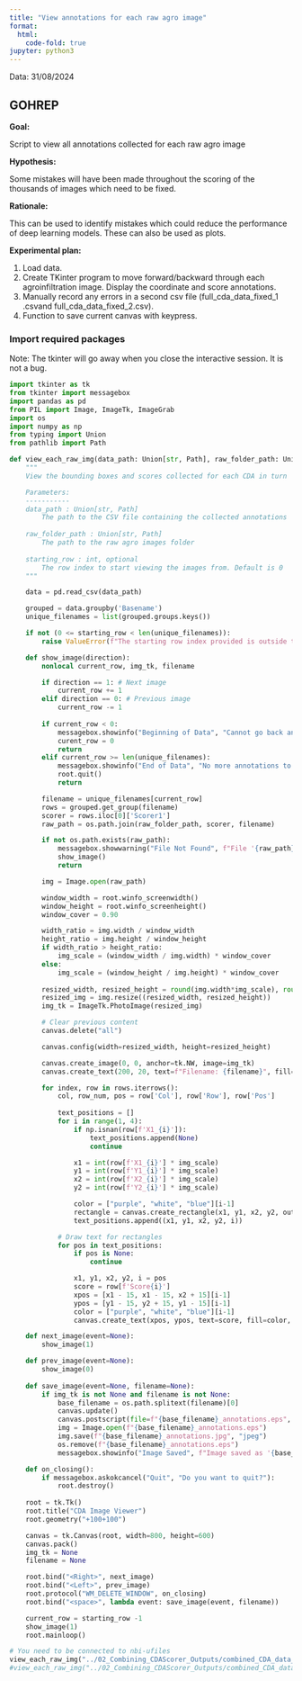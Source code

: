 ```yaml
---
title: "View annotations for each raw agro image"
format:
  html:
    code-fold: true
jupyter: python3
---
```


Data: 31/08/2024

## GOHREP
**Goal:**

Script to view all annotations collected for each raw agro image

**Hypothesis:**

Some mistakes will have been made throughout the scoring of the thousands of images which need to be fixed.

**Rationale:**

This can be used to identify mistakes which could reduce the performance of deep learning models.
These can also be used as plots.

**Experimental plan:**

1. Load data.
2. Create TKinter program to move forward/backward through each agroinfiltration image. Display the coordinate and score annotations.
3. Manually record any errors in a second csv file (full_cda_data_fixed_1 .csvand full_cda_data_fixed_2.csv).
4. Function to save current canvas with keypress.

### Import required packages
Note: The tkinter will go away when you close the interactive session. It is not a bug.
```python
import tkinter as tk
from tkinter import messagebox
import pandas as pd
from PIL import Image, ImageTk, ImageGrab
import os
import numpy as np
from typing import Union
from pathlib import Path
```

```python
def view_each_raw_img(data_path: Union[str, Path], raw_folder_path: Union[str, Path], starting_row: int = 0) -> None:
    """
    View the bounding boxes and scores collected for each CDA in turn

    Parameters:
    -----------
    data_path : Union[str, Path]
        The path to the CSV file containing the collected annotations
    
    raw_folder_path : Union[str, Path]
        The path to the raw agro images folder
    
    starting_row : int, optional
        The row index to start viewing the images from. Default is 0
    """

    data = pd.read_csv(data_path)

    grouped = data.groupby('Basename')
    unique_filenames = list(grouped.groups.keys())

    if not (0 <= starting_row < len(unique_filenames)):
        raise ValueError(f"The starting row index provided is outside the bounds of the CSV, which has length {len(unique_filenames)}.")

    def show_image(direction):
        nonlocal current_row, img_tk, filename

        if direction == 1: # Next image
            current_row += 1
        elif direction == 0: # Previous image
            current_row -= 1
        
        if current_row < 0:
            messagebox.showinfo("Beginning of Data", "Cannot go back any further.")
            curent_row = 0
            return
        elif current_row >= len(unique_filenames):
            messagebox.showinfo("End of Data", "No more annotations to display.")
            root.quit()
            return

        filename = unique_filenames[current_row]
        rows = grouped.get_group(filename)
        scorer = rows.iloc[0]['Scorer1']
        raw_path = os.path.join(raw_folder_path, scorer, filename)

        if not os.path.exists(raw_path):
            messagebox.showwarning("File Not Found", f"File '{raw_path}' not found.")
            show_image()
            return

        img = Image.open(raw_path)

        window_width = root.winfo_screenwidth()
        window_height = root.winfo_screenheight()
        window_cover = 0.90

        width_ratio = img.width / window_width
        height_ratio = img.height / window_height
        if width_ratio > height_ratio:
            img_scale = (window_width / img.width) * window_cover
        else:
            img_scale = (window_height / img.height) * window_cover
        
        resized_width, resized_height = round(img.width*img_scale), round(img.height*img_scale)
        resized_img = img.resize((resized_width, resized_height))
        img_tk = ImageTk.PhotoImage(resized_img)

        # Clear previous content
        canvas.delete("all")

        canvas.config(width=resized_width, height=resized_height)

        canvas.create_image(0, 0, anchor=tk.NW, image=img_tk)
        canvas.create_text(200, 20, text=f"Filename: {filename}", fill="red", font=('Helvetica', '30', 'bold'))

        for index, row in rows.iterrows():
            col, row_num, pos = row['Col'], row['Row'], row['Pos']
            
            text_positions = []
            for i in range(1, 4):
                if np.isnan(row[f'X1_{i}']):
                    text_positions.append(None)
                    continue

                x1 = int(row[f'X1_{i}'] * img_scale)
                y1 = int(row[f'Y1_{i}'] * img_scale)
                x2 = int(row[f'X2_{i}'] * img_scale)
                y2 = int(row[f'Y2_{i}'] * img_scale)

                color = ["purple", "white", "blue"][i-1]
                rectangle = canvas.create_rectangle(x1, y1, x2, y2, outline=color, tags=f"rectangle_{i}", width=3)
                text_positions.append((x1, y1, x2, y2, i))

            # Draw text for rectangles
            for pos in text_positions:
                if pos is None:
                    continue

                x1, y1, x2, y2, i = pos
                score = row[f'Score{i}']
                xpos = [x1 - 15, x1 - 15, x2 + 15][i-1]
                ypos = [y1 - 15, y2 + 15, y1 - 15][i-1]
                color = ["purple", "white", "blue"][i-1]
                canvas.create_text(xpos, ypos, text=score, fill=color, font=('Helvetica', '30', 'bold'))

    def next_image(event=None):
        show_image(1)

    def prev_image(event=None):
        show_image(0)
 
    def save_image(event=None, filename=None):
        if img_tk is not None and filename is not None:
            base_filename = os.path.splitext(filename)[0]
            canvas.update()
            canvas.postscript(file=f"{base_filename}_annotations.eps", colormode='color')
            img = Image.open(f"{base_filename}_annotations.eps")
            img.save(f"{base_filename}_annotations.jpg", "jpeg")
            os.remove(f"{base_filename}_annotations.eps")
            messagebox.showinfo("Image Saved", f"Image saved as '{base_filename}_annotations.jpg'.")

    def on_closing():
        if messagebox.askokcancel("Quit", "Do you want to quit?"):
            root.destroy()
    
    root = tk.Tk()
    root.title("CDA Image Viewer")
    root.geometry("+100+100")

    canvas = tk.Canvas(root, width=800, height=600)
    canvas.pack()
    img_tk = None
    filename = None

    root.bind("<Right>", next_image)
    root.bind("<Left>", prev_image)
    root.protocol("WM_DELETE_WINDOW", on_closing)
    root.bind("<space>", lambda event: save_image(event, filename))

    current_row = starting_row -1
    show_image(1)
    root.mainloop()

# You need to be connected to nbi-ufiles
view_each_raw_img("../02_Combining_CDAScorer_Outputs/combined_CDA_data_1.csv", "/Volumes/shared/Research-Groups/Mark-Banfield/Josh_Williams/Scoring_5May")
#view_each_raw_img("../02_Combining_CDAScorer_Outputs/combined_CDA_data_2.csv", "/Volumes/shared/Research-Groups/Mark-Banfield/Josh_Williams/Scoring_20Oct")
```